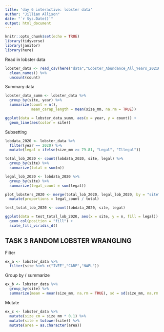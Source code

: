 ```yaml
---
title: 'day 6 interactive: lobster data'
author: "Jillian Allison"
date: "`r Sys.Date()`"
output: html_document
---
```


```r
knitr::opts_chunk$set(echo = TRUE)
library(tidyverse)
library(janitor)
library(here)
```

Read in lobster data 
```r
lobster_data <- read_csv(here("data","Lobster_Abundance_All_Years_20210412.csv"), na = "-99999") %>%
  clean_names() %>%
  uncount(count)
```

Summary data 
```r
lobster_data_summ <- lobster_data %>% 
  group_by(site, year) %>%
  summarize(count = n(), 
            mean_carap_length = mean(size_mm, na.rm = TRUE))

ggplot(data = lobster_data_summ, aes(x = year, y = count)) +
  geom_line(aes(color = site))
```

Subsetting 
```r
lobdata_2020 <- lobster_data %>%
  filter(year == 2020) %>%
  mutate(legal = ifelse(size_mm >= 79.81, "Legal", "Illegal")) 

total_lob_2020 <- count(lobdata_2020, site, legal) %>%
  group_by(site) %>%
  summarize(total = sum(n)) 

legal_lob_2020 <- lobdata_2020 %>%
  group_by(site) %>%
  summarize(legal_count = sum(legal)) 

plot_lobsters_2020 <- merge(total_lob_2020, legal_lob_2020, by = "site") %>%
  mutate(proportions = legal_count / total)
```


```r
test_total_lob_2020 <- count(lobdata_2020, site, legal)

ggplot(data = test_total_lob_2020, aes(x = site, y = n, fill = legal)) +
  geom_col(position = "fill") + 
  scale_fill_viridis_d()
```



## TASK 3 RANDOM LOBSTER WRANGLING

Filter
```r
ex_a <- lobster_data %>%
  filter(site %in% c("IVEE","CARP","NAPL"))
```

Group by / summarize 
```r
ex_b <- lobster_data %>% 
  group_by(site) %>%
  summarize(mean = mean(size_mm, na.rm = TRUE), sd = sd(size_mm, na.rm = TRUE))
```

Mutate 
```r
ex_c <- lobster_data %>%
  mutate(size_cm = size_mm * 0.1) %>%
  mutate(site = tolower(site)) %>% 
  mutate(area = as.character(area))
```

